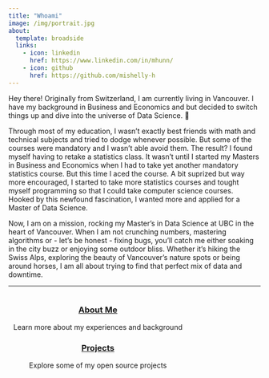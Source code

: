 ```yaml
---
title: "Whoami"
image: /img/portrait.jpg
about:
  template: broadside
  links:
    - icon: linkedin
      href: https://www.linkedin.com/in/mhunn/
    - icon: github
      href: https://github.com/mishelly-h
---
```


Hey there! Originally from Switzerland, I am currently living in Vancouver. I have my background in Business and Economics and but decided to switch things up and dive  into the universe of Data Science. 🚀

Through most of my education, I wasn't exactly best friends with math and technical subjects and tried to dodge whenever possible. But some of the courses were mandatory and I wasn't able avoid them. The result? I found myself having to retake a statistics class. It wasn't until I started my Masters in Business and Economics when I had to take yet another mandatory statistics course. But this time I aced the course. A bit suprized but way more encouraged, I started to take more statistics courses and tought myself programming so that I could take computer science courses. Hooked by this newfound fascination, I wanted more and applied for a Master of Data Science.

Now, I am on a mission, rocking my Master's in Data Science at UBC in the heart of Vancouver. When I am not crunching numbers, mastering algorithms or - let's be honest - fixing bugs, you'll catch me either soaking in the city buzz or enjoying some outdoor bliss. Whether it's hiking the Swiss Alps, exploring the beauty of Vancouver's nature spots or being around horses, I am all about trying to find that perfect mix of data and downtime. 

---

::: mainbox
::: {style="padding-left: 10px; padding-right: 10px; display: inline-block;"}
::: {layout-ncol="1"}
::: {style="text-align: center;"}
### [About Me](pages/about.qmd)

Learn more about my experiences and background
:::

::: {style="text-align: center;"}
### [Projects](pages/projects.qmd)

Explore some of my open source projects
:::

:::
:::
:::